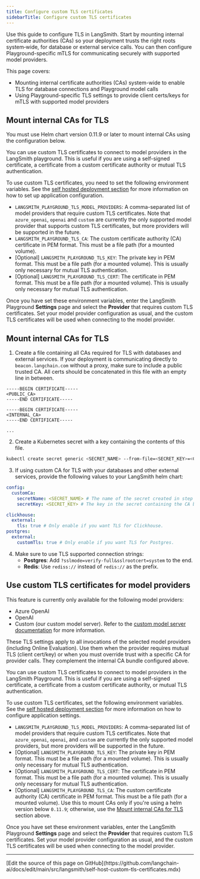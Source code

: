 ```yaml
---
title: Configure custom TLS certificates
sidebarTitle: Configure custom TLS certificates
---
```


Use this guide to configure TLS in LangSmith. Start by mounting internal certificate authorities (CAs) so your deployment trusts the right roots system‑wide, for database or external service calls. You can then configure Playground-specific mTLS for communicating securely with supported model providers.

This page covers:

- Mounting internal certificate authorities (CAs) system-wide to enable TLS for database connections and Playground model calls
- Using Playground-specific TLS settings to provide client certs/keys for mTLS with supported model providers

## Mount internal CAs for TLS

<Note>
You must use Helm chart version 0.11.9 or later to mount internal CAs using the configuration below.
</Note>

You can use custom TLS certificates to connect to model providers in the LangSmith playground. This is useful if you are using a self-signed certificate, a certificate from a custom certificate authority or mutual TLS authentication.

To use custom TLS certificates, you need to set the following environment variables. See the [self hosted deployment section](/langsmith/self-hosted) for more information on how to set up application configuration.

* `LANGSMITH_PLAYGROUND_TLS_MODEL_PROVIDERS`: A comma-separated list of model providers that require custom TLS certificates. Note that `azure_openai`, `openai` and `custom` are currently the only supported model provider that supports custom TLS certificates, but more providers will be supported in the future.
* `LANGSMITH_PLAYGROUND_TLS_CA`: The custom certificate authority (CA) certificate in PEM format. This must be a file path (for a mounted volume).
* \[Optional] `LANGSMITH_PLAYGROUND_TLS_KEY`: The private key in PEM format. This must be a file path (for a mounted volume). This is usually only necessary for mutual TLS authentication.
* \[Optional] `LANGSMITH_PLAYGROUND_TLS_CERT`: The certificate in PEM format. This must be a file path (for a mounted volume). This is usually only necessary for mutual TLS authentication.

Once you have set these environment variables, enter the LangSmith Playground **Settings** page and select the **Provider** that requires custom TLS certificates. Set your model provider configuration as usual, and the custom TLS certificates will be used when connecting to the model provider.

## Mount internal CAs for TLS

1. Create a file containing all CAs required for TLS with databases and external services. If your deployment is communicating directly to `beacon.langchain.com` without a proxy, make sure to include a public trusted CA. All certs should be concatenated in this file with an empty line in between.
```
-----BEGIN CERTIFICATE-----
<PUBLIC_CA>
-----END CERTIFICATE-----

-----BEGIN CERTIFICATE-----
<INTERNAL_CA>
-----END CERTIFICATE-----

...
```
2. Create a Kubernetes secret with a key containing the contents of this file.
```bash
kubectl create secret generic <SECRET_NAME> --from-file=<SECRET_KEY>=<CA_BUNDLE_FILE_PATH> -n <NAMESPACE>
```
3. If using custom CA for TLS with your databases and other external services, provide the following values to your LangSmith helm chart:
```yaml Helm
config:
  customCa:
    secretName: <SECRET_NAME> # The name of the secret created in step 2.
    secretKey: <SECRET_KEY> # The key in the secret containing the CA bundle.

clickhouse:
  external:
    tls: true # Only enable if you want TLS for Clickhouse.
postgres:
  external:
    customTls: true # Only enable if you want TLS for Postgres.
```
4. Make sure to use TLS supported connection strings:
    - <b>Postgres</b>: Add `?sslmode=verify-full&sslrootcert=system` to the end.
    - <b>Redis</b>: Use `rediss://` instead of `redis://` as the prefix.

## Use custom TLS certificates for model providers

<Note>
This feature is currently only available for the following model providers:

* Azure OpenAI
* OpenAI
* Custom (our custom model server). Refer to the [custom model server documentation](/langsmith/custom-endpoint) for more information.

These TLS settings apply to all invocations of the selected model providers (including Online Evaluation). Use them when the provider requires mutual TLS (client cert/key) or when you must override trust with a specific CA for provider calls. They complement the internal CA bundle configured above.
</Note>

You can use custom TLS certificates to connect to model providers in the LangSmith Playground. This is useful if you are using a self-signed certificate, a certificate from a custom certificate authority, or mutual TLS authentication.

To use custom TLS certificates, set the following environment variables. See the [self hosted deployment section](/langsmith/architectural-overview) for more information on how to configure application settings.

* `LANGSMITH_PLAYGROUND_TLS_MODEL_PROVIDERS`: A comma-separated list of model providers that require custom TLS certificates. Note that `azure_openai`, `openai`, and `custom` are currently the only supported model providers, but more providers will be supported in the future.
* [Optional] `LANGSMITH_PLAYGROUND_TLS_KEY`: The private key in PEM format. This must be a file path (for a mounted volume). This is usually only necessary for mutual TLS authentication.
* [Optional] `LANGSMITH_PLAYGROUND_TLS_CERT`: The certificate in PEM format. This must be a file path (for a mounted volume). This is usually only necessary for mutual TLS authentication.
* [Optional] `LANGSMITH_PLAYGROUND_TLS_CA`: The custom certificate authority (CA) certificate in PEM format. This must be a file path (for a mounted volume). Use this to mount CAs only if you're using a helm version below `0.11.9`; otherwise, use the [Mount internal CAs for TLS](./self-host-custom-tls-certificates#mount-internal-cas-for-tls) section above.


Once you have set these environment variables, enter the LangSmith Playground **Settings** page and select the **Provider** that requires custom TLS certificates. Set your model provider configuration as usual, and the custom TLS certificates will be used when connecting to the model provider.

---

<Callout icon="pen-to-square" iconType="regular">
  [Edit the source of this page on GitHub](https://github.com/langchain-ai/docs/edit/main/src/langsmith/self-host-custom-tls-certificates.mdx)
</Callout>
